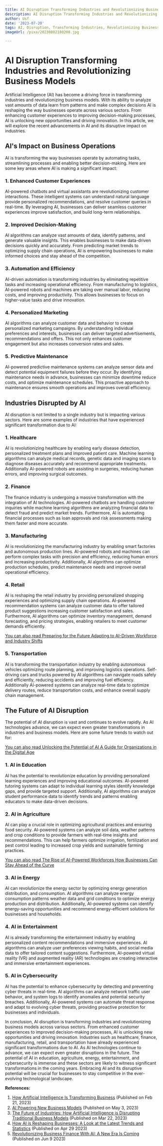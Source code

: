 ```yaml
---
title: AI Disruption Transforming Industries and Revolutionizing Business Models
description: AI Disruption Transforming Industries and Revolutionizing Business Models
author: Usf
date: '2023-07-20'
tags: AI, Disruption, Transforming Industries, Revolutionizing Business Models
imageUrl: /pixa/20230802180208.jpg

---
```

#  AI Disruption Transforming Industries and Revolutionizing Business Models

Artificial Intelligence (AI)  has become a  driving force in transforming industries and revolutionizing business  models. With its ability to analyze vast amounts of data learn from patterns and make complex decisions AI is  reshaping the way businesses operate across various sectors. From enhancing customer experiences to improving decision-making processes, AI is unlocking new opportunities and driving  innovation. In this  article, we will explore the recent advancements in AI and its disruptive impact on industries.

## AI's Impact on Business Operations

AI is transforming the way businesses operate by  automating tasks, streamlining processes and enabling better decision-making. Here are some key areas where  AI is making a significant impact:

### 1. Enhanced Customer Experiences

AI-powered chatbots and virtual assistants are revolutionizing customer interactions. These intelligent systems can understand natural language  provide personalized recommendations, and resolve customer queries in real-time. By leveraging AI, businesses can deliver seamless customer experiences improve satisfaction, and build long-term relationships.

###  2. Improved Decision-Making

AI algorithms can analyze vast amounts of data,  identify patterns, and generate valuable insights. This enables businesses to make  data-driven decisions quickly  and accurately. From predicting market trends to optimizing supply chain operations, AI is empowering businesses to make informed choices and stay ahead of the competition.

### 3. Automation and Efficiency

AI-driven automation is transforming industries by eliminating repetitive tasks and increasing operational efficiency. From manufacturing to logistics, AI-powered  robots and machines are taking over manual labor, reducing costs, and improving productivity. This allows businesses to focus on higher-value tasks and drive innovation.

### 4.  Personalized Marketing

AI algorithms can analyze customer data and behavior to create  personalized marketing campaigns. By understanding individual preferences and interests, businesses can deliver targeted  advertisements, recommendations  and offers.  This not only enhances customer engagement but also increases conversion  rates and sales.

### 5. Predictive  Maintenance

AI-powered predictive maintenance systems can analyze sensor  data and detect potential equipment failures before they occur. By  identifying  maintenance needs in  advance, businesses can  minimize downtime reduce costs, and optimize  maintenance schedules. This proactive  approach to maintenance ensures smooth operations and improves overall efficiency.

## Industries Disrupted by AI

AI disruption is not limited to a single industry but is impacting various sectors. Here are some examples of industries that have experienced significant  transformation due to AI:

### 1. Healthcare

AI is revolutionizing healthcare by enabling early disease detection, personalized treatment plans and improved patient care. Machine learning algorithms can analyze medical records, genetic  data and imaging scans to diagnose diseases accurately and recommend appropriate treatments. Additionally AI-powered robots  are assisting in  surgeries, reducing  human errors, and improving surgical outcomes.

### 2. Finance

The finance industry is undergoing  a  massive transformation with the integration of AI technologies. AI-powered chatbots are handling customer inquiries while machine  learning algorithms are analyzing financial  data to detect fraud and predict market trends. Furthermore, AI  is automating financial processes such as loan approvals and risk assessments making them faster and more accurate.

### 3. Manufacturing

AI is revolutionizing the manufacturing industry by enabling smart factories and autonomous production lines. AI-powered robots and machines can perform complex tasks  with precision and efficiency, reducing human errors and increasing  productivity.  Additionally, AI algorithms can optimize production schedules, predict maintenance needs and improve overall operational efficiency.

### 4. Retail

AI is reshaping the retail industry by providing personalized shopping experiences and optimizing supply chain operations. AI-powered recommendation systems can analyze customer data  to offer  tailored product suggestions increasing customer satisfaction and sales. Furthermore, AI algorithms can optimize  inventory management, demand forecasting, and pricing strategies, enabling retailers to meet customer demands efficiently.

[You can also read Preparing for the  Future Adapting to AI-Driven Workforce and Industry Shifts](Preparing%20for%20the%20Future%20Adapting%20to%20AI-Driven%20Workforce%20and%20Industry%20Shifts)


### 5. Transportation

AI is transforming the transportation industry by enabling autonomous  vehicles  optimizing route planning, and improving logistics operations. Self-driving cars and trucks  powered by AI algorithms  can navigate roads safely and efficiently, reducing accidents and improving fuel efficiency. Additionally  AI-powered systems can analyze real-time data to optimize  delivery routes, reduce transportation costs, and enhance overall supply chain management.

## The  Future of AI Disruption

The potential  of AI disruption is vast and continues to evolve rapidly.  As AI  technologies advance, we can  expect even greater transformations in industries and  business models. Here are  some future trends to watch out for:

[You can also read Unlocking the Potential  of AI A Guide for Organizations in the Digital Age](Unlocking%20the%20Potential%20of%20AI%20A%20Guide%20for%20Organizations%20in%20the%20Digital%20Age)


### 1. AI in Education

AI has the potential to revolutionize education by providing personalized learning experiences and improving educational outcomes. AI-powered tutoring systems can adapt to individual learning styles identify knowledge gaps, and provide targeted  support.  Additionally, AI algorithms  can analyze student performance data to  identify trends and  patterns enabling educators to make data-driven decisions.

### 2. AI in Agriculture

AI  can play a crucial role  in optimizing  agricultural practices and ensuring food security. AI-powered systems can analyze soil  data,  weather patterns and  crop conditions to provide farmers with real-time insights and recommendations. This can help farmers optimize irrigation, fertilization and pest control  leading to increased crop yields and sustainable farming practices.

[You  can also read The Rise of AI-Powered  Workforces How Businesses Can Stay Ahead of the Curve](The%20Rise%20of%20AI-Powered%20Workforces%20How%20Businesses%20Can%20Stay%20Ahead%20of%20the%20Curve)


### 3. AI  in Energy

AI  can revolutionize the energy sector by  optimizing energy generation distribution,  and consumption. AI algorithms can analyze energy consumption patterns weather data  and grid conditions to optimize energy  production  and distribution.  Additionally, AI-powered systems can identify energy-saving opportunities and recommend energy-efficient solutions for  businesses and households.

### 4. AI in Entertainment

AI is already  transforming  the entertainment industry by enabling personalized content recommendations and immersive experiences. AI algorithms can analyze  user preferences viewing habits, and social media data to  offer tailored content suggestions. Furthermore, AI-powered virtual reality (VR) and  augmented reality (AR) technologies are creating interactive and immersive entertainment experiences.

### 5. AI in Cybersecurity

AI  has the potential to enhance cybersecurity by detecting and preventing cyber threats in real-time. AI algorithms can analyze network traffic  user behavior,  and  system logs to identify anomalies and potential security breaches. Additionally, AI-powered systems can automate threat  response and  adapt to evolving cyber threats, providing  proactive protection for businesses and individuals.

In conclusion, AI disruption is transforming industries and revolutionizing business models across various sectors.  From enhanced customer experiences to improved decision-making processes,  AI is unlocking new opportunities and driving innovation.  Industries such as healthcare, finance, manufacturing, retail, and transportation have already experienced significant transformations due to AI.  As AI technologies continue to advance, we can expect even greater  disruptions in the future. The potential of AI in education, agriculture, energy, entertainment,  and cybersecurity is immense and these  sectors are likely to witness significant transformations in the coming years.  Embracing AI and its disruptive potential will be crucial for  businesses to stay competitive in the ever-evolving technological landscape.

**References:**

1. [How Artificial  Intelligence Is Transforming Business](https://www.businessnewsdaily.com/9402-artificial-intelligence-business-trends.html)  (Published on Feb 21,  2023)
2. [AI Powering New Business  Models](https://intellectdata.com/ai-powering-new-business-models/) (Published on May 3, 2023)
3. [The Future of Industries: How Artificial Intelligence is Disrupting Traditional Business Models](https://www.linkedin.com/pulse/future-industries-how-artificial-intelligence-business-omar-bibars) (Published on Mar 22, 2023)
4. [How AI is Reshaping Businesses: A Look  at the Latest Trends  and  Statistics](https://www.linkedin.com/pulse/how-ai-reshaping-businesses-look-latest-trends-statistics-findaso) (Published on Apr 29 2023)
5. [Revolutionizing Business  Finance  With AI: A  New Era  Is Coming](https://www.forbes.com/sites/forbestechcouncil/2023/06/09/revolutionizing-business-finance-with-ai-a-new-era-is-coming/?sh=24a4f8961281) (Published on Jun  9 2023)